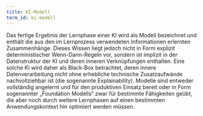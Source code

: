 ```yaml
---
title: KI-Modell
term_id: ki-modell
---
```


Das fertige Ergebnis der Lernphase einer KI wird als Modell bezeichnet und enthält die aus den im Lernprozess verwendeten Informationen erlernten Zusammenhänge. Dieses Wissen liegt jedoch nicht in Form explizit deterministischer Wenn-Dann-Regeln vor, sondern ist implizit in der Datenstruktur der KI und deren inneren Verknüpfungen enthalten. Eine solche KI wird daher als Black-Box betrachtet, deren innere Datenverarbeitung nicht ohne erhebliche technische Zusatzaufwände nachvollziehbar ist (die sogenannte Explainability). Modelle sind entweder vollständig angelernt und für den produktiven Einsatz bereit oder in Form sogenannter „Foundation Modells“ zwar für bestimmte Fähigkeiten geübt, die aber noch durch weitere Lernphasen auf einen bestimmten Anwendungskontext hin optimiert werden müssen.
